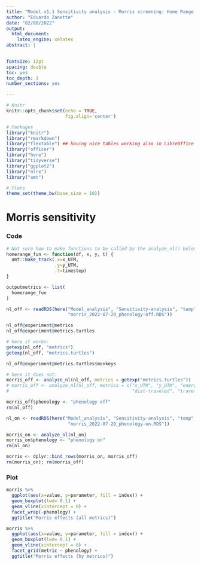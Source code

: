 ```yaml
---
title: "Model v1.1 Sensitivity analysis - Morris screening: Home Range from nlrx metrics"
author: "Eduardo Zanette"
date: "02/08/2022"
output:
  html_document:
    latex_engine: xelatex
abstract: |

   
fontsize: 12pt
spacing: double
toc: yes
toc_depth: 3
number_sections: yes

---
```



```r
# Knitr
knitr::opts_chunk$set(echo = TRUE,
                      fig.align='center')

# Packages
library("knitr")
library("rmarkdown")
library("flextable") ## having nice tables working also in LibreOffice
library("officer")
library("here")
library("tidyverse")
library("ggplot2")
library("nlrx")
library("amt")

# Plots
theme_set(theme_bw(base_size = 10))

```

# Morris sensitivity

### Code
```r
# Not sure how to make functions to be called by the analyze_nl() below
homerange_fun <- function(df, x, y, t) {
  amt::make_track(.x=x_UTM,
                  .y=y_UTM,
                  .t=timestep)
}

outputmetrics <- list(
  homerange_fun
)
```


```r
nl_off <- readRDS(here("Model_analysis", "Sensitivity-analysis", "temp",
                       "morris_2022-07-20_phenology-off.RDS"))

nl_off@experiment@metrics
nl_off@experiment@metrics.turtles

# here it works:
getexp(nl_off, "metrics")
getexp(nl_off, "metrics.turtles")

nl_off@experiment@metrics.turtles$monkeys

# here it does not:
morris_off <- analyze_nl(nl_off, metrics = getexp("metrics.turtles"))
# morris_off <- analyze_nl(nl_off, metrics = c("x_UTM", "y_UTM", "energy", "behavior",
#                                              "dist-traveled", "travel_mode "))

morris_off$phenology <- "phenology off"
rm(nl_off)  

nl_on <- readRDS(here("Model_analysis", "Sensitivity-analysis", "temp",
                       "morris_2022-07-20_phenology-on.RDS"))

morris_on <- analyze_nl(nl_on)
morris_on$phenology <- "phenology on"
rm(nl_on)  

morris <- dplyr::bind_rows(morris_on, morris_off)
rm(morris_on); rm(morris_off)
```

\newpage

### Plot
```r
morris %>% 
  ggplot(aes(x=value, y=parameter, fill = index)) +
  geom_boxplot(lwd= 0.1) +
  geom_vline(xintercept = 0) +
  facet_wrap(~phenology) +
  ggtitle("Morris effects (all metrics)")
```

\newpage

```r
morris %>% 
  ggplot(aes(x=value, y=parameter, fill = index)) +
  geom_boxplot(lwd= 0.1) +
  geom_vline(xintercept = 0) +
  facet_grid(metric ~ phenology) +
  ggtitle("Morris effects (by metrics)")
```


